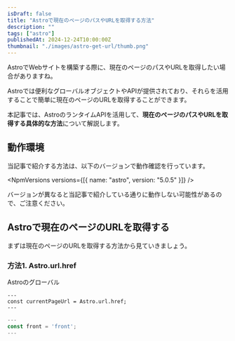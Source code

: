 ```yaml
---
isDraft: false
title: "Astroで現在のページのパスやURLを取得する方法"
description: ""
tags: ["astro"]
publishedAt: 2024-12-24T10:00:00Z
thumbnail: "./images/astro-get-url/thumb.png"
---
```


AstroでWebサイトを構築する際に、現在のページのパスやURLを取得したい場合がありますね。

Astroでは便利なグローバルオブジェクトやAPIが提供されており、それらを活用することで簡単に現在のページのURLを取得することができます。

本記事では、AstroのランタイムAPIを活用して、**現在のページのパスやURLを取得する具体的な方法**について解説します。

<ArticleToc />

## 動作環境

当記事で紹介する方法は、以下のバージョンで動作確認を行っています。

<NpmVersions versions={[{ name: "astro", version: "5.0.5" }]} />

<InfoBox type="success">
  バージョンが異なると当記事で紹介している通りに動作しない可能性があるので、ご注意ください。
</InfoBox>

## Astroで現在のページのURLを取得する

まずは現在のページのURLを取得する方法から見ていきましょう。

### 方法1. Astro.url.href

Astroのグローバル

<CodeHead lang="astro" />

```astro
---
const currentPageUrl = Astro.url.href;
---
```

<CodeHead lang="js" />

```js
---
const front = 'front';
---
```
